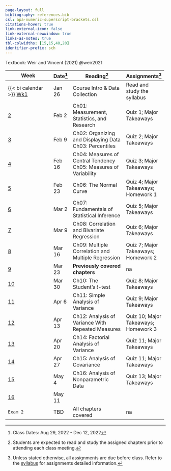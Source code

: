```yaml
---
page-layout: full
bibliography: references.bib
csl: apa-numeric-superscript-brackets.csl
citations-hover: true
link-external-icon: false
link-external-newwindow: true
links-as-notes: true
tbl-colwidths: [15,15,40,20]
identifier-prefix: sch
---
```


Textbook: Weir and Vincent (2021) @weir2021

+-----------------------------------------------+----------+-----------------------------------------------------+--------------------------------------+
| Week                                          | Date[^1] | Reading[^2]                                         | Assignments[^3]                      |
+===============================================+==========+=====================================================+======================================+
| {{< bi calendar >}} [Wk1](/weeks/week-1.html) | Jan 26   | Course Intro & Data Collection                      | Read and study the syllabus          |
+-----------------------------------------------+----------+-----------------------------------------------------+--------------------------------------+
| [2](/weeks/week-2.html)                       | Feb 2    | Ch01: Measurement, Statistics, and Research         | Quiz 1; Major Takeaways              |
+-----------------------------------------------+----------+-----------------------------------------------------+--------------------------------------+
| [3](/weeks/week-3.html)                       | Feb 9    | Ch02: Organizing and Displaying Data\               | Quiz 2; Major Takeaways              |
|                                               |          | Ch03: Percentiles                                   |                                      |
+-----------------------------------------------+----------+-----------------------------------------------------+--------------------------------------+
| [4](/weeks/week-4.html)                       | Feb 16   | Ch04: Measures of Central Tendency\                 | Quiz 3; Major Takeaways              |
|                                               |          | Ch05: Measures of Variability                       |                                      |
+-----------------------------------------------+----------+-----------------------------------------------------+--------------------------------------+
| [5](/weeks/week-5.html)                       | Feb 23   | Ch06: The Normal Curve\                             | Quiz 4; Major Takeaways; Homework 1  |
+-----------------------------------------------+----------+-----------------------------------------------------+--------------------------------------+
| [6](/weeks/week-6.html)                       | Mar 2    | Ch07: Fundamentals of Statistical Inference         | Quiz 5; Major Takeaways              |
+-----------------------------------------------+----------+-----------------------------------------------------+--------------------------------------+
| [7](/weeks/week-7.html)                       | Mar 9    | Ch08: Correlation and Bivariate Regression          | Quiz 6; Major Takeaways              |
+-----------------------------------------------+----------+-----------------------------------------------------+--------------------------------------+
| [8](/weeks/week-8.html)                       | Mar 16   | Ch09: Multiple Correlation and Multiple Regression\ | Quiz 7; Major Takeaways; Homework 2  |
+-----------------------------------------------+----------+-----------------------------------------------------+--------------------------------------+
| [9](/weeks/week-9.html)                       | Mar 23   | **Previously covered chapters**                     | na                                   |
+-----------------------------------------------+----------+-----------------------------------------------------+--------------------------------------+
| [10](/weeks/week-10.html)                     | Mar 30   | Ch10: The Student's *t*-test\                       | Quiz 8; Major Takeaways              |
+-----------------------------------------------+----------+-----------------------------------------------------+--------------------------------------+
| [11](/weeks/week-11.html)                     | Apr 6    | Ch11: Simple Analysis of Variance\                  | Quiz 9; Major Takeaways              |
+-----------------------------------------------+----------+-----------------------------------------------------+--------------------------------------+
| [12](/weeks/week-12.html)                     | Apr 13   | Ch12: Analysis of Variance With Repeated Measures\  | Quiz 10; Major Takeaways; Homework 3 |
+-----------------------------------------------+----------+-----------------------------------------------------+--------------------------------------+
| [13](/weeks/week-13.html)                     | Apr 20   | Ch14: Factorial Analysis of Variance\               | Quiz 11; Major Takeaways             |
+-----------------------------------------------+----------+-----------------------------------------------------+--------------------------------------+
| [14](/weeks/week-14.html)                     | Apr 27   | Ch15: Analysis of Covariance\                       | Quiz 11; Major Takeaways             |
+-----------------------------------------------+----------+-----------------------------------------------------+--------------------------------------+
| [15](/weeks/week-15.html)                     | May 4    | Ch16: Analysis of Nonparametric Data\               | Quiz 13; Major Takeaways             |
+-----------------------------------------------+----------+-----------------------------------------------------+--------------------------------------+
| [16](/weeks/week-16.html)                     | May 11   |                                                     |                                      |
+-----------------------------------------------+----------+-----------------------------------------------------+--------------------------------------+
| `Exam 2`                                      | TBD      | All chapters covered                                | na                                   |
+-----------------------------------------------+----------+-----------------------------------------------------+--------------------------------------+

[^1]: Class Dates: Aug 29, 2022 - Dec 12, 2022

[^2]: Students are expected to read and study the assigned chapters prior to attending each class meeting.

[^3]: Unless stated otherwise, all assignments are due before class. Refer to the [syllabus](syllabus.qmd) for assignments detailed information.
